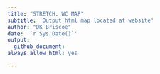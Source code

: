 ```yaml
---
title: "STRETCH: WC MAP"
subtitle: 'Output html map located at website'
author: "DK Briscoe"
date: '`r Sys.Date()`'
output:
  github_document:
always_allow_html: yes

---
```


```{=html}
<style>
.main-container {
    max-width: 1600px !important;
    margin-left: 0;
    margin-right: 1;
}

```


```r
knitr::opts_chunk$set(
    echo = FALSE,
    eval = TRUE,
    message = FALSE,
    warning = FALSE,
    dpi = 300,
    fig.align = "center"
    )

# See Options: knitr::opts_chunk$get()
```


```r
library(tidyverse)
library(data.table)
library(ggplot2)
library(plotly)

library(leaflet)
library(mapview)
library(leafsync)
library(leafgl)
library(sf)

# library(kableExtra)
library(knitr)

library(sp)
library(proj4)

library(htmlwidgets)

```

```r
source('../utils/map_wc_helper_functions.R')
```

```r
source('../R/01_prep_wc_data.R')

```

```r
raw_df <- raw_data_cohort_1_w_names
daily_df <- daily_avg_data_cohort_1 

# # make historic df consistent with cohort df(s)
# hist_df <- historic_tags %>% wrangleHistDF()

```

```r
# wc color pal
# wc_pal <- colorFactor(rainbow(n), unique(daily_df$id))

## unique track info
# ids = unique(daily_df$id) # prefer to use t names instead
ids = unique(daily_df$turtle_name)

t_names = unique(daily_df$turtle_name)
t_nums = unique(daily_df$turtle_num)
t_names_num <- c(str_c(t_nums, ' - ', t_names))

n = length(ids)
wc_pal <-  n |>
  {\(x) colorFactor(rainbow(x), unique(daily_df$id))}()

# base_pal <- makePal('honeydew', col=unique(test$id))

```

```r

# create basemap
m <- leaflet( options = leafletOptions(preferCanvas = TRUE), 
              # width = 1200, height = 700
              ) %>% 
  addTiles() %>% 
    fitBounds(-160, 20, -110, 50) %>%
    addProviderTiles("Esri.WorldImagery", group = "ESRI World Imagery") %>%
    addProviderTiles("Esri.WorldPhysical", group = "ESRI OpenStreetMap")

m360 <- leaflet(options = leafletOptions(preferCanvas = TRUE), width = 900, height = 600) %>% addTiles() %>% 
    fitBounds(make360(-160), 20, make360(-110), 50) %>%
    addProviderTiles("Esri.WorldImagery", group = "ESRI World Imagery") %>%
    addProviderTiles("Esri.WorldPhysical", group = "ESRI OpenStreetMap")

```

```r
# cclme_shp <- rgdal::readOGR(dsn = "~/Dropbox/RESEARCH/PROJECTS/NPAC_Turtles/thermal_ms_2018/data/cclme_shp/",
#               layer = "lme",
#               verbose = FALSE)
# 
# cclme_shp_180 <- spTransform(cclme_shp, CRS("+proj=longlat +datum=WGS84"))

cclme_shp <- sf::st_read("~/Dropbox/RESEARCH/PROJECTS/NPAC_Turtles/thermal_ms_2018/data/cclme_shp/",
              layer = "lme")
cclme_shp <- st_as_sf(cclme_shp, wkt = "geom", crs = 4326)
    st_set_crs(cclme_shp, 4326)
    cclme_shp_180 = st_shift_longitude(cclme_shp)

  
```

```r

# make functions to add polygon & rectangles
polygonFunction <- function(map, polygon){
  addPolygons(
    map, data = polygon, 
    opacity = 1.0, fillOpacity = 0.2,
    stroke = FALSE, smoothFactor = 0.2, 
    popup=paste("California Current Large Marine Ecosystem (CCLME) <br>"),
    group = "CCLME",
    # options = pathOptions(pane = "cclme"),
    color = "gray"
  )
} 

rectangleFunction <- function(map, 
                              # lng1=make180(225), lat1=25, 
                              # lng2=make180(243), lat2=35){
                            lng1, lat1, lng2, lat2){

    addRectangles(map,        
        lng1=lng1, lat1=lat1, 
        lng2=lng2, lat2=lat2,
        opacity = 1.0, fillOpacity = 0.2,
        popup=paste("Thermal Corridor Study Area <br>"),
        group = "Thermal Corridor",
            # options = pathOptions(pane = "tc"),
        color = "white")
}



# plot up basemap with polys
m_polys <- m %>%
  polygonFunction(map=., polygon = cclme_shp) %>%

  rectangleFunction(map=.,
                  lng1=make180(225), lat1=25, lng2=make180(243), lat2=35) %>%
    addLayersControl(overlayGroups = c("CCLME", "Thermal Corridor"))

```

```r
map_indiv_cohort_1 <-
    m_polys %>%
    
    addTrackLines(df=daily_df, cpal=wc_pal, .indiv=FALSE) %>%
    addTrackLines(df=daily_df, cpal=wc_pal) %>%
    
    addMapTracks(df=daily_df, cpal=wc_pal, .indiv=TRUE, .addLines=TRUE, .addMarkers=TRUE) %>%
    

    addLayersControl(
        baseGroups = c("ESRI World Imagery", "ESRI OpenStreetMap"),
        overlayGroups = c("CCLME", "Thermal Corridor",
            str_c("All Tracks (n=", daily_df$id %>% n_distinct(),")"),ids),
        options = layersControlOptions(collapsed = TRUE)) %>%
    hideGroup(ids)%>%
    addMapInset()

```

```r

# htmltools::tagList(map_indiv_cohort_1)
widgetframe::frameWidget(map_indiv_cohort_1, width = "100%")

map_indiv_cohort_1

```


```r
library(htmlwidgets)

saveWidget(map_indiv_cohort_1, file = "index.html", selfcontained = FALSE)

```
